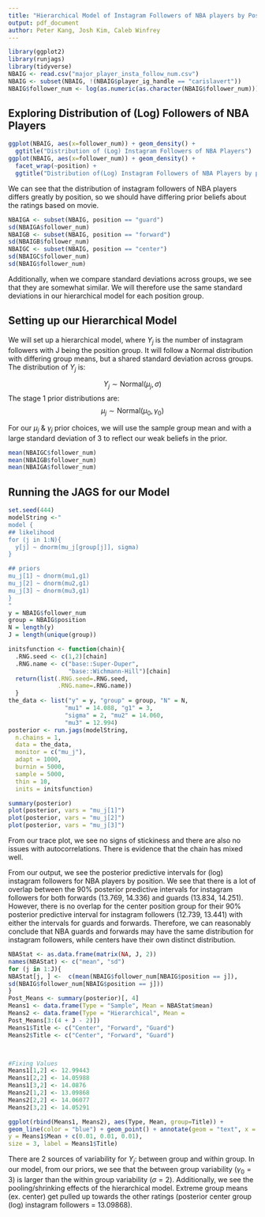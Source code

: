 ---
title: "Hierarchical Model of Instagram Followers of NBA players by Position"
output: pdf_document
author: Peter Kang, Josh Kim, Caleb Winfrey 
---

```{r, warning=FALSE, message=FALSE}
library(ggplot2)
library(runjags)
library(tidyverse)
NBAIG <- read.csv("major_player_insta_follow_num.csv")
NBAIG <- subset(NBAIG, !(NBAIG$player_ig_handle == "carislavert"))
NBAIG$follower_num <- log(as.numeric(as.character(NBAIG$follower_num)))
```

## Exploring Distribution of (Log) Followers of NBA Players                                    


```{r}
ggplot(NBAIG, aes(x=follower_num)) + geom_density() + 
  ggtitle("Distribution of (Log) Instagram Followers of NBA Players")
ggplot(NBAIG, aes(x=follower_num)) + geom_density() + 
  facet_wrap(~position) + 
  ggtitle("Distribution of(Log) Instagram Followers of NBA Players by position")
```
We can see that the distribution of instagram followers of NBA players differs greatly by position, so we should have differing prior beliefs about the ratings based on movie. 

```{r}
NBAIGA <- subset(NBAIG, position == "guard")
sd(NBAIGA$follower_num)
NBAIGB <- subset(NBAIG, position == "forward")
sd(NBAIGB$follower_num)
NBAIGC <- subset(NBAIG, position == "center")
sd(NBAIGC$follower_num)
sd(NBAIG$follower_num)
```

Additionally, when we compare standard deviations across groups, we see that they are somewhat similar. We will therefore use the same standard deviations in our hierarchical model for each position group.

## Setting up our Hierarchical Model


We will set up a hierarchical model, where $Y_j$ is the number of instagram followers with J being the position group. It will follow a Normal distribution with differing group means, but a shared standard deviation across groups. The distribution of $Y_j$ is: 

$$Y_{j} \sim \text{Normal}(\mu_j,{\sigma})$$
The stage 1 prior distributions are: 
$$\mu_j \sim \text{Normal}(\mu_0,\gamma_0)$$


For our $\mu_j$ & $\gamma_j$ prior choices, we will use the sample group mean and with a large standard deviation of 3 to reflect our weak beliefs in the prior. 
                                    
```{r}
mean(NBAIGC$follower_num)
mean(NBAIGB$follower_num)
mean(NBAIGA$follower_num)
```

## Running the JAGS for our Model

```{r}
set.seed(444)
modelString <-"
model {
## likelihood
for (j in 1:N){
  y[j] ~ dnorm(mu_j[group[j]], sigma)
}

## priors
mu_j[1] ~ dnorm(mu1,g1)
mu_j[2] ~ dnorm(mu2,g1)
mu_j[3] ~ dnorm(mu3,g1)
}
"
y = NBAIG$follower_num
group = NBAIG$position
N = length(y)
J = length(unique(group))

initsfunction <- function(chain){
  .RNG.seed <- c(1,2)[chain]
  .RNG.name <- c("base::Super-Duper",
                 "base::Wichmann-Hill")[chain]
  return(list(.RNG.seed=.RNG.seed,
              .RNG.name=.RNG.name))
  }
the_data <- list("y" = y, "group" = group, "N" = N,
                "mu1" = 14.088, "g1" = 3,
                "sigma" = 2, "mu2" = 14.060,
                "mu3" = 12.994)
posterior <- run.jags(modelString,
  n.chains = 1,
  data = the_data,
  monitor = c("mu_j"),
  adapt = 1000,
  burnin = 5000,
  sample = 5000,
  thin = 10,
  inits = initsfunction)
```


```{r}
summary(posterior)
plot(posterior, vars = "mu_j[1]")
plot(posterior, vars = "mu_j[2]")
plot(posterior, vars = "mu_j[3]")
```

From our trace plot, we see no signs of stickiness and there are also no issues with autocorrelations. There is evidence that the chain has mixed well. 

From our output, we see the posterior predictive intervals for (log) instagram followers for NBA players by position. We see that there is a lot of overlap between the 90% posterior predictive intervals for instagram followers for both forwards (13.769, 14.336) and guards (13.834, 14.251). However, there is no overlap for the center position group for their 90% posterior predictive interval for instagram followers (12.739, 13.441) with either the intervals for guards and forwards. Therefore, we can reasonably conclude that NBA guards and forwards may have the same distribution for instagram followers, while centers have their own distinct distribution. 








```{r}
NBAStat <- as.data.frame(matrix(NA, J, 2))
names(NBAStat) <- c("mean", "sd")
for (j in 1:J){
NBAStat[j, ] <-  c(mean(NBAIG$follower_num[NBAIG$position == j]),
sd(NBAIG$follower_num[NBAIG$position == j]))
}
Post_Means <- summary(posterior)[, 4]
Means1 <- data.frame(Type = "Sample", Mean = NBAStat$mean)
Means2 <- data.frame(Type = "Hierarchical", Mean =
Post_Means[3:(4 + J - 2)])
Means1$Title <- c("Center", "Forward", "Guard")
Means2$Title <- c("Center", "Forward", "Guard")



#Fixing Values
Means1[1,2] <- 12.99443
Means1[2,2] <- 14.05988
Means1[3,2] <- 14.0876
Means2[1,2] <- 13.09868
Means2[2,2] <- 14.06077
Means2[3,2] <- 14.05291
```


```{r}
ggplot(rbind(Means1, Means2), aes(Type, Mean, group=Title)) +
geom_line(color = "blue") + geom_point() + annotate(geom = "text", x = 0.75,
y = Means1$Mean + c(0.01, 0.01, 0.01),
size = 3, label = Means1$Title) 
```


There are 2 sources of variability for $Y_j$: between group and within group. In our model, from our priors, we see that the between group variability ($\gamma_0 = 3$) is larger than the within group variability ($\sigma = 2$). Additionally, we see the pooling/shrinking effects of the hierarchical model. Extreme group means (ex. center) get pulled up towards the other ratings (posterior center group (log) instagram followers = 13.09868).  




